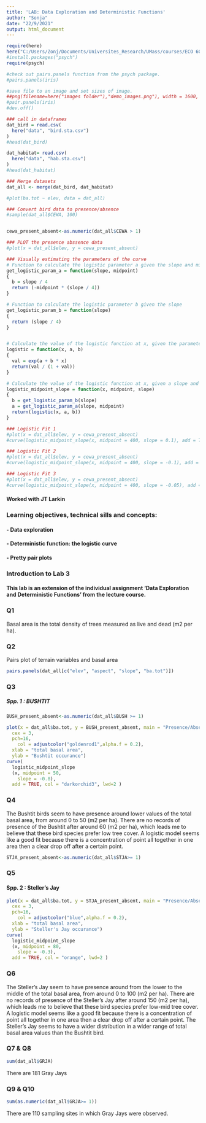 ```yaml
---
title: 'LAB: Data Exploration and Deterministic Functions'
author: "Sonja"
date: "22/9/2021"
output: html_document
---
```


```r
require(here)
here("C:/Users/Zonj/Documents/Universites_Research/UMass/courses/ECO 602_634 environ stats/environmental_data")
#install.packages("psych")
require(psych)
```


```r
#check out pairs.panels function from the psych package. 
#pairs.panels(iris)

#save file to an image and set sizes of image. 
##png(filename=here("images folder"),"demo_images.png"), width = 1600, length = 1400)
#pair.panels(iris)
#dev.off()
```


```r
### call in dataframes
dat_bird = read.csv(
  here("data", "bird.sta.csv")
)
#head(dat_bird)

dat_habitat= read.csv(
  here("data", "hab.sta.csv")
)
#head(dat_habitat)
```


```r

### Merge datasets
dat_all <- merge(dat_bird, dat_habitat)

#plot(ba.tot ~ elev, data = dat_all)

```


```r
### Convert bird data to presence/absence
#sample(dat_all$CEWA, 100)


cewa_present_absent<-as.numeric(dat_all$CEWA > 1)

```



```r
### PLOT the presence abssence data
#plot(x = dat_all$elev, y = cewa_present_absent)

```


```r
### Visually estimating the parameters of the curve
# Function to calculate the logistic parameter a given the slope and midpoint
get_logistic_param_a = function(slope, midpoint)
{
  b = slope / 4
  return (-midpoint * (slope / 4))
}

# Function to calculate the logistic parameter b given the slope
get_logistic_param_b = function(slope)
{
  return (slope / 4)
}


# Calculate the value of the logistic function at x, given the parameters a and b.
logistic = function(x, a, b)
{
  val = exp(a + b * x)
  return(val / (1 + val))
}

# Calculate the value of the logistic function at x, given a slope and midpoint.
logistic_midpoint_slope = function(x, midpoint, slope)
{
  b = get_logistic_param_b(slope)
  a = get_logistic_param_a(slope, midpoint)
  return(logistic(x, a, b))
}

```



```r
### Logistic Fit 1
#plot(x = dat_all$elev, y = cewa_present_absent)
#curve(logistic_midpoint_slope(x, midpoint = 400, slope = 0.1), add = TRUE)
```



```r
### Logistic Fit 2
#plot(x = dat_all$elev, y = cewa_present_absent)
#curve(logistic_midpoint_slope(x, midpoint = 400, slope = -0.1), add = TRUE)

```



```r

### Logistic Fit 3
#plot(x = dat_all$elev, y = cewa_present_absent)
#curve(logistic_midpoint_slope(x, midpoint = 400, slope = -0.05), add = TRUE)

```

#### Worked with JT Larkin



### Learning objectives, technical sills and concepts:


#### - Data exploration
#### - Deterministic function: the logistic curve
#### - Pretty pair plots



### Introduction to Lab 3

#### This lab is an extension of the individual assignment ‘Data Exploration and Deterministic Functions’ from the lecture course.

### Q1


 Basal area is the total density of trees measured as live and dead (m2 per ha). 



### Q2


Pairs plot of terrain variables and basal area

```r

pairs.panels(dat_all[c("elev", "aspect", "slope", "ba.tot")])


```


### Q3


##### Spp. 1 : BUSHTIT


```r

BUSH_present_absent<-as.numeric(dat_all$BUSH >= 1)

```


```r
plot(x = dat_all$ba.tot, y = BUSH_present_absent, main = "Presence/Absence of Bushtit to Total Basal Tree Area",
  cex = 3,
  pch=16,
    col = adjustcolor("goldenrod1",alpha.f = 0.2),
  xlab = "total basal area",
  ylab = "Bushtit occurance")
curve(
  logistic_midpoint_slope
  (x, midpoint = 50, 
    slope = -0.8), 
  add = TRUE, col = "darkorchid3", lwd=2 ) 

```


### Q4


The Bushtit birds seem to have presence around lower values of the total basal area, from around 0 to 50 (m2 per ha). There are no records of presence of the Bushtit after around 60 (m2 per ha), which leads me to believe that these bird species prefer low tree cover. A logistic model seems like a good fit because there is a concentration of point all together in one area then a clear drop off after a certain point. 


```r

STJA_present_absent<-as.numeric(dat_all$STJA>= 1)

```

### Q5


#### Spp. 2 : Steller's Jay

```r

plot(x = dat_all$ba.tot, y = STJA_present_absent, main = "Presence/Absence of Steller's Jay to Total Basal Tree Area",
  cex = 3,
  pch=16,
    col = adjustcolor("blue",alpha.f = 0.2),
  xlab = "total basal area",
  ylab = "Steller's Jay occurance")
curve(
  logistic_midpoint_slope
  (x, midpoint = 80, 
    slope = -0.3), 
  add = TRUE, col = "orange", lwd=2 ) 


```
### Q6 

The Steller's Jay seem to have presence around from the lower to the middle of the total basal area, from around 0 to 100 (m2 per ha). There are no records of presence of the Steller's Jay after around 150 (m2 per ha), which leads me to believe that these bird species prefer low-mid tree cover. A logistic model seems like a good fit because there is a concentration of point all together in one area then a clear drop off after a certain point. The Steller's Jay seems to have a wider distribution in a wider range of total basal area values than the Bushtit bird.

### Q7 & Q8

```r
sum(dat_all$GRJA)
```
There are 181 Gray Jays

### Q9 & Q10

```r

sum(as.numeric(dat_all$GRJA>= 1))

```
There are 110 sampling sites in which Gray Jays were observed.


